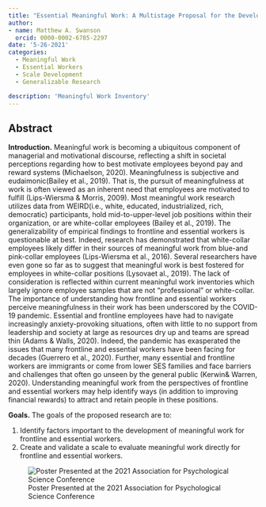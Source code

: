 ```yaml
---
title: "Essential Meaningful Work: A Multistage Proposal for the Development and Validation of the Essential Meaningful Work Inventory (EMWI) "
author: 
- name: Matthew A. Swanson
  orcid: 0000-0002-6785-2297
date: '5-26-2021'
categories: 
  - Meaningful Work
  - Essential Workers
  - Scale Development
  - Generalizable Research

description: 'Meaningful Work Inventory'
---
```


## Abstract

**Introduction.** Meaningful work is becoming a ubiquitous component of managerial and motivational discourse, reflecting a shift in societal perceptions regarding how to best motivate employees beyond pay and reward systems (Michaelson, 2020). Meaningfulness is subjective and eudaimonic(Bailey et al., 2019). That is, the pursuit of meaningfulness at work is often viewed as an inherent need that employees are motivated to fulfill (Lips-Wiersma & Morris, 2009). Most meaningful work research utilizes data from WEIRD(i.e., white, educated, industrialized, rich, democratic) participants, hold mid-to-upper-level job positions within their organization, or are white-collar employees (Bailey et al., 2019). The generalizability of empirical findings to frontline and essential workers is questionable at best. Indeed, research has demonstrated that white-collar employees likely differ in their sources of meaningful work from blue-and pink-collar employees (Lips-Wiersma et al., 2016). Several researchers have even gone so far as to suggest that meaningful work is best fostered for employees in white-collar positions (Lysovaet al., 2019). The lack of consideration is reflected within current meaningful work inventories which largely ignore employee samples that are not “professional” or white-collar. The importance of understanding how frontline and essential workers perceive meaningfulness in their work has been underscored by the COVID-19 pandemic. Essential and frontline employees have had to navigate increasingly anxiety-provoking situations, often with little to no support from leadership and society at large as resources dry up and teams are spread thin (Adams & Walls, 2020). Indeed, the pandemic has exasperated the issues that many frontline and essential workers have been facing for decades (Guerrero et al., 2020). Further, many essential and frontline workers are immigrants or come from lower SES families and face barriers and challenges that often go unseen by the general public (Kerwin& Warren, 2020). Understanding meaningful work from the perspectives of frontline and essential workers may help identify ways (in addition to improving financial rewards) to attract and retain people in these positions.

**Goals.** The goals of the proposed research are to:

1.  Identify factors important to the development of meaningful work for frontline and essential workers.
2.  Create and validate a scale to evaluate meaningful work directly for frontline and essential workers.

![Poster Presented at the 2021 Association for Psychological Science Conference](images/APS%20Meaningful%20Poster.jpg){fig-align="center"}
